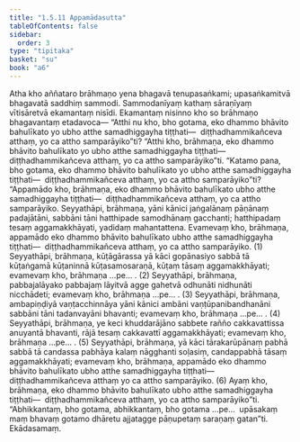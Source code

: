 ```yaml
---
title: "1.5.11 Appamādasutta"
tableOfContents: false
sidebar:
  order: 3
type: "tipitaka"
basket: "su"
book: "a6"
---
```



<DynamicBreadcrumb />

<Division number="53" book="a6" bookNo="16" page="319">

<Paragraph number="392" book="a6">
Atha kho aññataro brāhmaṇo yena bhagavā tenupasaṅkami; upasaṅkamitvā bhagavatā saddhiṃ sammodi. Sammodanīyaṃ kathaṃ sāraṇīyaṃ vītisāretvā ekamantaṃ nisīdi. Ekamantaṃ nisinno kho so brāhmaṇo bhagavantaṃ etadavoca—
</Paragraph>

<Paragraph number="393" book="a6">
“Atthi nu kho, bho gotama, eko dhammo bhāvito bahulīkato yo ubho atthe samadhiggayha tiṭṭhati—  diṭṭhadhammikañceva atthaṃ, yo ca attho samparāyiko”ti? “Atthi kho, brāhmaṇa, eko dhammo bhāvito bahulīkato yo ubho atthe samadhiggayha tiṭṭhati—  diṭṭhadhammikañceva atthaṃ, yo ca attho samparāyiko”ti.
</Paragraph>

<Paragraph number="394" book="a6">
“Katamo pana, bho gotama, eko dhammo bhāvito bahulīkato yo ubho atthe samadhiggayha tiṭṭhati—  diṭṭhadhammikañceva atthaṃ, yo ca attho samparāyiko”ti? “Appamādo kho, brāhmaṇa, eko dhammo bhāvito bahulīkato ubho atthe samadhiggayha tiṭṭhati—  diṭṭhadhammikañceva atthaṃ, yo ca attho samparāyiko.
</Paragraph>

<Paragraph number="395" book="a6">
Seyyathāpi, brāhmaṇa, yāni kānici jaṅgalānaṃ pāṇānaṃ padajātāni, sabbāni tāni hatthipade samodhānaṃ gacchanti; hatthipadaṃ tesaṃ aggamakkhāyati, yadidaṃ mahantattena. Evamevaṃ kho, brāhmaṇa, appamādo eko dhammo bhāvito bahulīkato ubho atthe samadhiggayha tiṭṭhati—  diṭṭhadhammikañceva atthaṃ, yo ca attho samparāyiko. (1)
</Paragraph>

<Paragraph number="396" book="a6">
Seyyathāpi, brāhmaṇa, kūṭāgārassa yā kāci gopānasiyo sabbā tā kūṭaṅgamā kūṭaninnā kūṭasamosaraṇā, kūṭaṃ tāsaṃ aggamakkhāyati; evamevaṃ kho, brāhmaṇa …pe… . (2)
</Paragraph>

<Paragraph number="397" book="a6">
Seyyathāpi, brāhmaṇa, pabbajalāyako pabbajaṃ lāyitvā agge gahetvā odhunāti nidhunāti nicchādeti; evamevaṃ kho, brāhmaṇa …pe… . (3)
</Paragraph>

<Paragraph number="398" book="a6">
Seyyathāpi, brāhmaṇa, ambapiṇḍiyā vaṇṭacchinnāya yāni kānici ambāni vaṇṭūpanibandhanāni sabbāni tāni tadanvayāni bhavanti; evamevaṃ kho, brāhmaṇa …pe… . (4)
</Paragraph>

<Paragraph number="399" book="a6">
Seyyathāpi, brāhmaṇa, ye keci khuddarājāno sabbete rañño cakkavattissa anuyantā bhavanti, rājā tesaṃ cakkavattī aggamakkhāyati; evamevaṃ kho, brāhmaṇa …pe… . (5)
</Paragraph>

<Paragraph number="400" book="a6">
Seyyathāpi, brāhmaṇa, yā kāci tārakarūpānaṃ pabhā sabbā tā candassa pabhāya kalaṃ nāgghanti soḷasiṃ, candappabhā tāsaṃ aggamakkhāyati; evamevaṃ kho, brāhmaṇa, appamādo eko dhammo bhāvito bahulīkato ubho atthe samadhiggayha tiṭṭhati—  diṭṭhadhammikañceva atthaṃ yo ca attho samparāyiko. (6)
</Paragraph>

<Paragraph number="401" book="a6">
Ayaṃ kho, brāhmaṇa, eko dhammo bhāvito bahulīkato ubho atthe samadhiggayha tiṭṭhati—  diṭṭhadhammikañceva atthaṃ, yo ca attho samparāyiko”ti.
</Paragraph>

<Paragraph number="402" book="a6">
“Abhikkantaṃ, bho gotama, abhikkantaṃ, bho gotama …pe…  upāsakaṃ maṃ bhavaṃ gotamo dhāretu ajjatagge pāṇupetaṃ saraṇaṃ gatan”ti.

</Paragraph>
</Division>

<Paragraph number="403" type="center" book="a6">
Ekādasamaṃ.
</Paragraph>